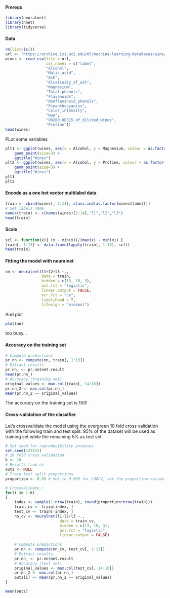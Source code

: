 

#### Prereqs
```{r}
library(neuralnet)
library(nnet)
library(tidyverse)
```

#### Data
```{r}
rm(list=ls())
url <- "https://archive.ics.uci.edu/ml/machine-learning-databases/wine/wine.data"
wines <- read_csv(file = url,
                  col_names = c("label",
                  "Alcohol",
                  "Malic_acid",
                  "Ash",
                  "Alcalinity_of_ash",
                  "Magnesium",
                  "Total_phenols",
                  "Flavanoids",
                  "Nonflavanoid_phenols",
                  "Proanthocyanins",
                  "Color_intensity",
                  "Hue",
                  "OD280_OD315_of_diluted_wines",
                  "Proline"))
head(wines)
```
PLot some variables
```{r}
plt1 <- ggplot(wines, aes(x = Alcohol, y = Magnesium, colour = as.factor(label))) +
    geom_point(size=3) +
    ggtitle("Wines")
plt2 <- ggplot(wines, aes(x = Alcohol, y = Proline, colour = as.factor(label))) +
    geom_point(size=3) +
    ggtitle("Wines")
plt1
plt2
```
#### Encode as a one hot vector multilabel data
```{r}
train <- cbind(wines[, 2:14], class.ind(as.factor(wines$label)))
# Set labels name
names(train) <- c(names(wines)[2:14],"l1","l2","l3")
head(train)
```

#### Scale
```{r}
scl <- function(x){ (x - min(x))/(max(x) - min(x)) }
train[, 1:13] <- data.frame(lapply(train[, 1:13], scl))
head(train)
```
#### Fitting the model with neuralnet
```{r}
nn <- neuralnet(l1+l2+l3 ~.,
                data = train,
                hidden = c(13, 10, 3),
                act.fct = "logistic",
                linear.output = FALSE,
                err.fct = "ce",
                likelihood = T,
                lifesign = "minimal")
```
And plot
```{r}
plot(nn)
```
too busy...

#### Accuracy on the training set
```{r}
# Compute predictions
pr.nn <- compute(nn, train[, 1:13])
# Extract results
pr.nn_ <- pr.nn$net.result
head(pr.nn_)
# Accuracy (training set)
original_values <- max.col(train[, 14:16])
pr.nn_2 <- max.col(pr.nn_)
mean(pr.nn_2 == original_values)
```

The accuracy on the training set is 100!

#### Cross-validation of the classifier
Let’s crossvalidate the model using the evergreen 10 fold cross validation with the following train and test split: 95% of the dataset will be used as training set while the remaining 5% as test set.
```{r}
# Set seed for reproducibility purposes
set.seed(123123)
# 10 fold cross validation
k <- 10
# Results from cv
outs <- NULL
# Train test split proportions
proportion <- 0.95 # Set to 0.995 for LOOCV, set the proportion variable to 0.995: this will select just one observation for as test set and leave all the other observations as training set. 

# Crossvalidate,:
for(i in 1:k)
{
    index <- sample(1:nrow(train), round(proportion*nrow(train)))
    train_cv <- train[index, ]
    test_cv <- train[-index, ]
    nn_cv <- neuralnet(l1+l2+l3 ~.,
                        data = train_cv,
                        hidden = c(13, 10, 3),
                        act.fct = "logistic",
                        linear.output = FALSE)
    
    # Compute predictions
    pr.nn <- compute(nn_cv, test_cv[, 1:13])
    # Extract results
    pr.nn_ <- pr.nn$net.result
    # Accuracy (test set)
    original_values <- max.col(test_cv[, 14:16])
    pr.nn_2 <- max.col(pr.nn_)
    outs[i] <- mean(pr.nn_2 == original_values)
}

mean(outs)
```


